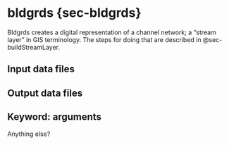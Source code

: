 # bldgrds {sec-bldgrds}

Bldgrds creates a digital representation of a channel network; a "stream layer" in GIS terminology. The steps for doing that are described in @sec-buildStreamLayer. 

## Input data files

## Output data files

## Keyword: arguments

Anything else?